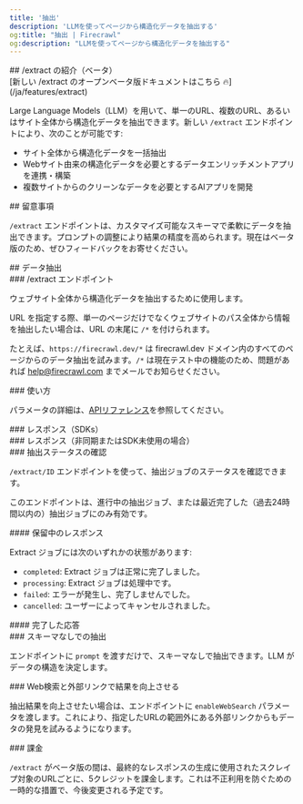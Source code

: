```yaml
---
title: '抽出'
description: 'LLMを使ってページから構造化データを抽出する'
og:title: "抽出 | Firecrawl"
og:description: "LLMを使ってページから構造化データを抽出する"
---
```



<div id="introducing-extract-beta">
  ## /extract の紹介（ベータ）
</div>

<Warning>
  [新しい /extract のオープンベータ版ドキュメントはこちら 🔥](/ja/features/extract)
</Warning>

Large Language Models（LLM）を用いて、単一のURL、複数のURL、あるいはサイト全体から構造化データを抽出できます。新しい `/extract` エンドポイントにより、次のことが可能です:

* サイト全体から構造化データを一括抽出
* Webサイト由来の構造化データを必要とするデータエンリッチメントアプリを連携・構築
* 複数サイトからのクリーンなデータを必要とするAIアプリを開発

<div id="considerations">
  ## 留意事項
</div>

`/extract` エンドポイントは、カスタマイズ可能なスキーマで柔軟にデータを抽出できます。プロンプトの調整により結果の精度を高められます。現在はベータ版のため、ぜひフィードバックをお寄せください。

<div id="extracting-data">
  ## データ抽出
</div>

<div id="extract-endpoint">
  ### /extract エンドポイント
</div>

ウェブサイト全体から構造化データを抽出するために使用します。

URL を指定する際、単一のページだけでなくウェブサイトのパス全体から情報を抽出したい場合は、URL の末尾に `/*` を付けられます。

たとえば、`https://firecrawl.dev/*` は firecrawl.dev ドメイン内のすべてのページからのデータ抽出を試みます。`/*` は現在テスト中の機能のため、問題があれば help@firecrawl.com までメールでお知らせください。

<div id="usage">
  ### 使い方
</div>

<CodeGroup>
  <ExtractPython />

  <ExtractNode />

  <ExtractCURL />
</CodeGroup>

パラメータの詳細は、[APIリファレンス](https://docs.firecrawl.dev/api-reference/endpoint/extract)を参照してください。

<div id="response-sdks">
  ### レスポンス（SDKs）
</div>

<ExtractOutput />

<div id="response-async-or-not-using-sdks">
  ### レスポンス（非同期またはSDK未使用の場合）
</div>

<ExtractStatusAsync />

<div id="checking-extract-status">
  ### 抽出ステータスの確認
</div>

`/extract/ID` エンドポイントを使って、抽出ジョブのステータスを確認できます。

<Note>このエンドポイントは、進行中の抽出ジョブ、または最近完了した（過去24時間以内の）抽出ジョブにのみ有効です。</Note>

<CodeGroup>
  <CheckExtractJobCURL />
</CodeGroup>

<div id="pending-response">
  #### 保留中のレスポンス
</div>

Extract ジョブには次のいずれかの状態があります:

* `completed`: Extract ジョブは正常に完了しました。
* `processing`: Extract ジョブは処理中です。
* `failed`: エラーが発生し、完了しませんでした。
* `cancelled`: ユーザーによってキャンセルされました。

<ExtractStatusPending />

<div id="completed-response">
  #### 完了した応答
</div>

<ExtractStatusDone />

<div id="extracting-without-schema">
  ### スキーマなしでの抽出
</div>

エンドポイントに `prompt` を渡すだけで、スキーマなしで抽出できます。LLM がデータの構造を決定します。

<CodeGroup>
  <ExtractNoSchemaCURL />
</CodeGroup>

<div id="improving-results-with-web-search-external-links">
  ### Web検索と外部リンクで結果を向上させる
</div>

抽出結果を向上させたい場合は、エンドポイントに `enableWebSearch` パラメータを渡します。これにより、指定したURLの範囲外にある外部リンクからもデータの発見を試みるようになります。

<div id="billing">
  ### 課金
</div>

`/extract` がベータ版の間は、最終的なレスポンスの生成に使用されたスクレイプ対象のURLごとに、5クレジットを課金します。これは不正利用を防ぐための一時的な措置で、今後変更される予定です。